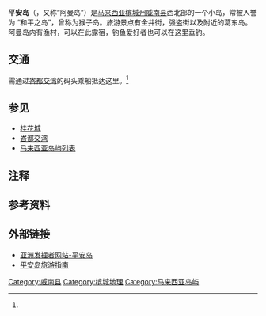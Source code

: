{{Infobox Settlement
|official_name=平安岛<ref name="chinapress.com.my">{{cite web|url=http://penang.chinapress.com.my/20190610/%e9%98%bf%e6%9b%bc%e5%b2%9b%e6%ad%a3%e5%bc%8f%e5%91%bd%e5%90%8d%e5%b9%b3%e5%ae%89%e5%b2%9b-%e4%bd%93%e9%aa%8c%e6%a7%9f%e5%9f%8e2020%e5%85%a8%e6%96%b0%e6%8e%a8/|title=阿曼岛正式命名“平安岛” “体验槟城2020”全新推介-中國報|publisher=|accessdate=2020-06-19|archive-date=2020-06-21|archive-url=https://web.archive.org/web/20200621152613/http://penang.chinapress.com.my/20190610/%E9%98%BF%E6%9B%BC%E5%B2%9B%E6%AD%A3%E5%BC%8F%E5%91%BD%E5%90%8D%E5%B9%B3%E5%AE%89%E5%B2%9B-%E4%BD%93%E9%AA%8C%E6%A7%9F%E5%9F%8E2020%E5%85%A8%E6%96%B0%E6%8E%A8/|dead-url=no}}</ref>
|other_name=Pulau Aman
|website                 =http://www.mbsp.gov.my
|settlement_type=[[马来西亚岛屿列表|岛屿]]
|image_skyline            = Pulau Aman.JPG
|imagesize                = 300px
|image_caption            = 平安岛
|pushpin_map=Penang2
|latd=5
|longd=100
|pushpin_label_position=right
|latm=15
|latNS=N
|longm=23
|longEW=E
|lats=47
|longs=17
|pushpin_map_caption=平安岛在[[槟城州|槟城州]]的位置
|pushpin_map1=Malaysia West
|pushpin_label_position1=right
|pushpin_map_caption1=平安岛在[[马来西亚半岛|马来西亚半岛]]的位置
|pushpin_map2=Malaysia
|pushpin_label_position2=right
|pushpin_map_caption2=平安岛在[[马来西亚|马来西亚]]的位置
|coordinates_region=MY
|subdivision_name={{MAS}}
|subdivision_name1={{Penang}}
|coordinates_display=title
|subdivision_type=[[世界政区索引|国家]]
|subdivision_type1=[[马来西亚州属和联邦直辖区|州属]]
|subdivision_type2=[[马来西亚县份|县]]
|subdivision_name2=[[威南县|威南县]]
|leader_name=[[威省市政厅|威省市政厅]]
|leader_name1=[[卡斯杜丽拉妮|卡斯杜丽拉妮]]（[[希盟|希盟]][[民行党|行动党]]）
|leader_name2=[[吴俊益|吴俊益]]（[[希盟|希盟]][[公正党|公正党]]）
|leader_name3=罗查里
|leader_title=[[大马地方政府|地方政府]]
|leader_title1=[[峇都交湾国会议席|峇都交湾国会议席]]
|leader_title2=[[武吉淡汶州议席|武吉淡汶州议席]]
|leader_title3=市长
|timezone=[[马来西亚标准时间|马来西亚标准时间]]
|utc_offset=+8
|timezone_DST=无
|postal_code_type=[[马来西亚邮政编码|邮编]]
|postal_code=14100
}}

'''平安岛'''{{notetag|独立时期便使用“平安岛”的名称<ref>{{cite web|url=https://eresources.nlb.gov.sg/newspapers/Digitised/Article/scjp19570129-1.2.41.5?ST=1&AT=search&k=%E6%AD%A6%E5%90%89%E6%B7%A1%E6%B1%B6&QT=%E6%AD%A6,%E5%90%89,%E6%B7%A1,%E6%B1%B6&oref=article|title=威省鄉村議會選舉 各區選舉站公佈|website=eresources.nlb.gov.sg|accessdate=2020-06-19|archive-date=2020-06-20|archive-url=https://web.archive.org/web/20200620051433/https://eresources.nlb.gov.sg/newspapers/Digitised/Article/scjp19570129-1.2.41.5?ST=1&AT=search&k=%E6%AD%A6%E5%90%89%E6%B7%A1%E6%B1%B6&QT=%E6%AD%A6,%E5%90%89,%E6%B7%A1,%E6%B1%B6&oref=article|dead-url=no}}</ref>}}（{{lang-ms|Pulau Aman}}，又称“阿曼岛”）是[[马来西亚|马来西亚]][[槟城州|槟城州]][[威南县|威南县]]西北部的一个小岛，常被人誉为 “和平之岛”，曾称为猴子岛。旅游景点有金井街，强盗街以及附近的葛东岛。阿曼岛内有渔村，可以在此露宿，钓鱼爱好者也可以在这里垂钓。

==交通==
需通过[[峇都交湾|峇都交湾]]的码头乘船抵达这里。<ref name="chinapress.com.my"/>

== 参见 ==
{{Portal box|马来西亚}}
* [[桂花城|桂花城]]
* [[峇都交湾|峇都交湾]]
* [[马来西亚岛屿列表|马来西亚岛屿列表]]

==注释==
{{notefoot}}

== 参考资料 ==
{{Reflist}}

==外部链接==
{{commons category|Aman Island}}
* [http://www.asiaexplorers.com/malaysia/pulau_aman.htm 亚洲发掘者网站-平安岛] {{Wayback|url=http://www.asiaexplorers.com/malaysia/pulau_aman.htm |date=20100318044748 }}{{en}}
* [http://www.virtualtourist.com/travel/Asia/Malaysia/Negeri_Pulau_Pinang/Pulau_Aman-1282016/TravelGuide-Pulau_Aman.html 平安岛旅游指南] {{Wayback|url=http://www.virtualtourist.com/travel/Asia/Malaysia/Negeri_Pulau_Pinang/Pulau_Aman-1282016/TravelGuide-Pulau_Aman.html |date=20090714052234 }}{{en}}

{{槟城州}}

[[Category:威南县|Category:威南县]]
[[Category:槟城地理|Category:槟城地理]]
[[Category:马来西亚岛屿|Category:马来西亚岛屿]]